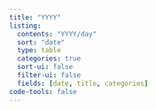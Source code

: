 ```yaml
---
title: "YYYY"
listing:
  contents: "YYYY/day"
  sort: "date"
  type: table
  categories: true
  sort-ui: false
  filter-ui: false
  fields: [date, title, categories]
code-tools: false
---
```

